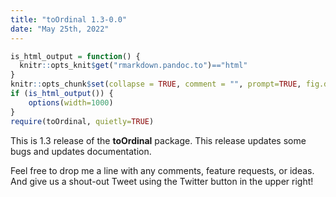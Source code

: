 ```yaml
---
title: "toOrdinal 1.3-0.0"
date: "May 25th, 2022"
---
```


```r
is_html_output = function() {
  knitr::opts_knit$get("rmarkdown.pandoc.to")=="html"
}
knitr::opts_chunk$set(collapse = TRUE, comment = "", prompt=TRUE, fig.dpi = 96)
if (is_html_output()) {
    options(width=1000)
}
require(toOrdinal, quietly=TRUE)
```


This is 1.3 release of the **toOrdinal** package.  This release updates some bugs and updates documentation.

Feel free to drop me a line with any comments, feature requests, or ideas. And give us a shout-out Tweet using the Twitter button in the upper right!

